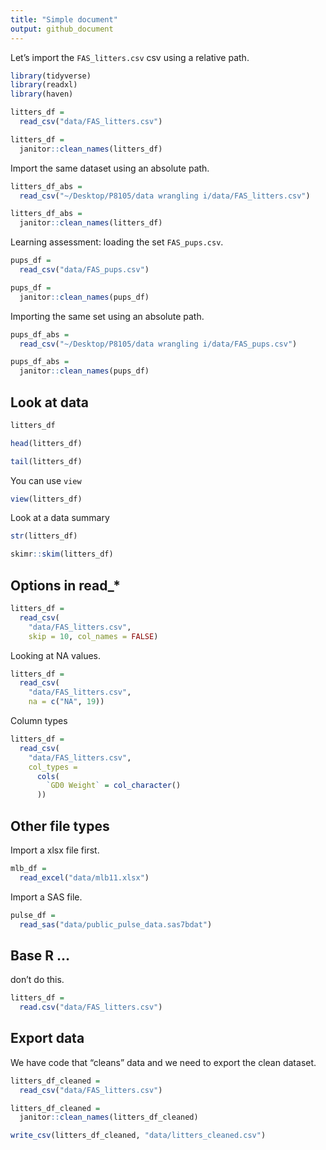 ```yaml
---
title: "Simple document"
output: github_document
---
```


Let's import the `FAS_litters.csv` csv using a relative path.

```r
library(tidyverse)
library(readxl)
library(haven)
```


```r
litters_df =
  read_csv("data/FAS_litters.csv")

litters_df =
  janitor::clean_names(litters_df)
```

Import the same dataset using an absolute path.

```r
litters_df_abs =
  read_csv("~/Desktop/P8105/data wrangling i/data/FAS_litters.csv")

litters_df_abs =
  janitor::clean_names(litters_df)
```

Learning assessment: loading the set `FAS_pups.csv`.

```r
pups_df =
  read_csv("data/FAS_pups.csv")

pups_df =
  janitor::clean_names(pups_df)
```

Importing the same set using an absolute path.

```r
pups_df_abs =
  read_csv("~/Desktop/P8105/data wrangling i/data/FAS_pups.csv")

pups_df_abs =
  janitor::clean_names(pups_df)
```

## Look at data

```r
litters_df

head(litters_df)

tail(litters_df)
```

You can use `view`

```r
view(litters_df)
```

Look at a data summary

```r
str(litters_df)

skimr::skim(litters_df)
```

## Options in read_*

```r
litters_df =
  read_csv(
    "data/FAS_litters.csv",
    skip = 10, col_names = FALSE)
```

Looking at NA values.

```r
litters_df =
  read_csv(
    "data/FAS_litters.csv",
    na = c("NA", 19))
```

Column types


```r
litters_df =
  read_csv(
    "data/FAS_litters.csv",
    col_types =
      cols(
        `GD0 Weight` = col_character()
      ))
```


## Other file types

Import a xlsx file first.

```r
mlb_df =
  read_excel("data/mlb11.xlsx")
```

Import a SAS file.

```r
pulse_df =
  read_sas("data/public_pulse_data.sas7bdat")
```

## Base R ...

don't do this.

```r
litters_df =
  read.csv("data/FAS_litters.csv")
```

## Export data

We have code that "cleans" data and we need to export the clean dataset.

```r
litters_df_cleaned =
  read_csv("data/FAS_litters.csv")

litters_df_cleaned =
  janitor::clean_names(litters_df_cleaned)

write_csv(litters_df_cleaned, "data/litters_cleaned.csv")
```

